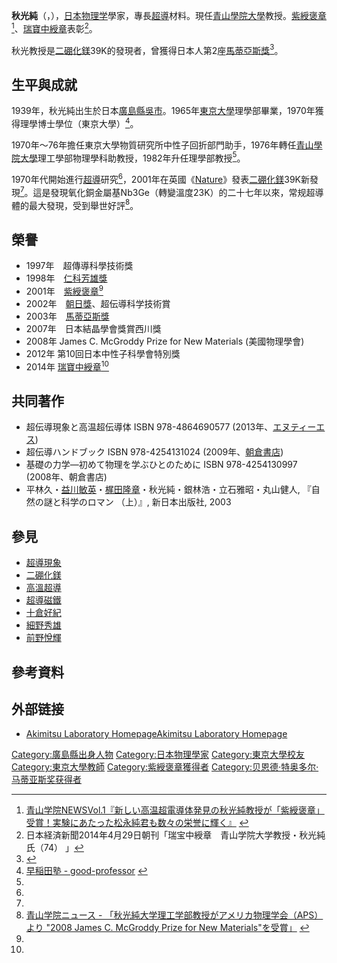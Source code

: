 {{Infobox scientist
|name              = 秋光純<br><small>秋光 純（あきみつ じゅん）</small>
|image             = Replace this image male.svg <!-- only free-content images are allowed for depicting living people - see [[WP:NONFREE|WP:NONFREE]] -->
|image_size        = 
|caption           = 
|birth_date        = 1939年
|birth_place       = [[大日本帝國|大日本帝國]][[廣島縣|廣島縣]][[吳市|吳市]]
|death_date        = 
|death_place       = 
|nationality       = {{JPN}}
|ethnicity         = 
|fields            = [[物理学|物理学]]
|workplaces        = [[東京大學|東京大學]]<br>[[青山學院大學|青山學院大學]]
|alma_mater        = [[東京大學|東京大學]]
|doctoral_advisor  = 
|doctoral_students = 
|known_for         = 發現[[二硼化鎂|二硼化鎂]]39K
|awards            = [[仁科芳雄獎|仁科芳雄獎]] (1998)<br>[[紫綬褒章|紫綬褒章]] (2001)<br>[[朝日獎|朝日獎]] (2002)<br>[[馬蒂亞斯獎|馬蒂亞斯獎]] (2003)<br>James C. McGroddy Prize for New Materials (2008)<br>[[瑞寶章|瑞寶中綬章]] (2014)
|religion          =
|signature         =  <!--(filename only)-->
|footnotes         = 
}}
{{Japanese
| japanese = 秋光 純
| kana = あきみつ じゅん
| romaji = Akimitsu Jun
}}
'''秋光純'''（{{jpn|j=秋光 純|hg=あきみつ じゅん|rm=Akimitsu Jun|f=h}}，{{bd|1939年}}），[[日本|日本]][[物理学|物理学]]學家，專長[[超導|超導]]材料。現任[[青山學院大學|青山學院大學]]教授。[[紫綬褒章|紫綬褒章]]<ref name="aoyamanewsvol10">[http://www.aoyama.ac.jp/agunews/archive/vol_10/top_1.html 青山学院NEWSVol.1『新しい高温超電導体発見の秋光純教授が「紫綬褒章」受賞！実験にあたった松永純君も数々の栄誉に輝く』] {{Wayback|url=http://www.aoyama.ac.jp/agunews/archive/vol_10/top_1.html |date=20150923172542 }}</ref>、[[瑞寶章|瑞寶中綬章]]表彰<ref name="nikkei20140429">日本経済新聞2014年4月29日朝刊「瑞宝中綬章　青山学院大学教授・秋光純氏（74） 」</ref>。

秋光教授是[[二硼化鎂|二硼化鎂]]39K的發現者，曾獲得日本人第2座[[馬蒂亞斯獎|馬蒂亞斯獎]]<ref> {{cite web|url=http://www.aps.org/programs/honors/prizes/prizerecipient.cfm?last_nm=Akimitsu&first_nm=Jun&year=2008|title=APS Prof. Jun Akimitsu}} </ref>。

==生平與成就==
1939年，秋光純出生於日本[[廣島縣|廣島縣]][[吳市|吳市]]。1965年[[東京大學|東京大學]]理學部畢業，1970年獲得理學博士學位（東京大學）<ref name="wasedajyuku">[http://www.aoyamagakuin.jp/news/2007/1129-01.html 早稲田塾 - good-professor] {{Wayback|url=http://www.aoyamagakuin.jp/news/2007/1129-01.html |date=20150923172550 }}</ref>。

1970年～76年擔任東京大學物質研究所中性子回折部門助手，1976年轉任[[青山學院大學|青山學院大學]]理工學部物理學科助教授，1982年升任理學部教授<ref name="wasedajyuku"></ref>。

1970年代開始進行[[超導|超導]]研究<ref name="nikkei20140429"/>，2001年在英國《[[自然_(期刊)|Nature]]》發表[[二硼化鎂|二硼化鎂]]39K新發現<ref name="aoyama2007"/>。這是發現氧化銅金屬基Nb3Ge（轉變溫度23K）的二十七年以來，常规超導體的最大發現，受到舉世好評<ref name="aoyama2007">[http://www.aoyamagakuin.jp/news/2007/1129-01.html 青山学院ニュース - 「秋光純大学理工学部教授がアメリカ物理学会（APS）より "2008 James C. McGroddy Prize for New Materials"を受賞」] {{Wayback|url=http://www.aoyamagakuin.jp/news/2007/1129-01.html |date=20150923172550 }}</ref>。

==榮譽==
*1997年　超傳導科學技術獎
*1998年　[[仁科芳雄獎|仁科芳雄獎]]
*2001年　[[紫綬褒章|紫綬褒章]]<ref name="aoyamanewsvol10"/>
*2002年　[[朝日獎|朝日獎]]、超伝導科学技術賞
*2003年　[[馬蒂亞斯獎|馬蒂亞斯獎]]
*2007年　日本結晶學會獎賞西川獎
*2008年 James C. McGroddy Prize for New Materials (美國物理學會)
*2012年 第10回日本中性子科學會特別獎
*2014年 [[瑞寶章|瑞寶中綬章]]<ref name="nikkei20140429"/>

== 共同著作 ==
* 超伝導現象と高温超伝導体 ISBN 978-4864690577 (2013年、[[エヌ・ティー・エス_(出版社)|エヌティーエス]])
* 超伝導ハンドブック ISBN 978-4254131024 (2009年、[[朝倉書店|朝倉書店]])
* 基礎の力学―初めて物理を学ぶひとのために ISBN  978-4254130997　(2008年、朝倉書店)
* 平林久・[[益川敏英|益川敏英]]・[[梶田隆章|梶田隆章]]・秋光純・銀林浩・立石雅昭・丸山健人, 『自然の謎と科学のロマン （上）』, 新日本出版社, 2003

== 參見 ==
{{portal box|人物|物理學}}
* [[超導現象|超導現象]]
* [[二硼化鎂|二硼化鎂]]
* [[高溫超導|高溫超導]]
* [[超導磁鐵|超導磁鐵]]
* [[十倉好紀|十倉好紀]]
* [[細野秀雄|細野秀雄]]
* [[前野悅輝|前野悅輝]]

==參考資料==
{{reflist}}

==外部链接==
*[http://www.phys.aoyama.ac.jp/~w3-jun/top.html Akimitsu Laboratory HomepageAkimitsu Laboratory Homepage]

{{仁科纪念奖获得者}}
{{贝恩德·特奥多尔·马蒂亚斯奖获得者}}
{{DEFAULTSORT:Tokura Yoshinori}}
[[Category:廣島縣出身人物|Category:廣島縣出身人物]]
[[Category:日本物理學家|Category:日本物理學家]]
[[Category:東京大學校友|Category:東京大學校友]]
[[Category:東京大學教師|Category:東京大學教師]]
[[Category:紫綬褒章獲得者|Category:紫綬褒章獲得者]]
[[Category:贝恩德·特奥多尔·马蒂亚斯奖获得者|Category:贝恩德·特奥多尔·马蒂亚斯奖获得者]]